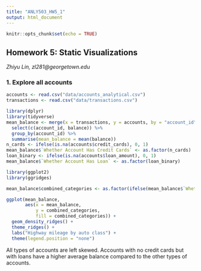 ```yaml
---
title: "ANLY503_HW5_1"
output: html_document
---
```


```r
knitr::opts_chunk$set(echo = TRUE)
```

## Homework 5: Static Visualizations
*Zhiyu Lin, zl281@georgetown.edu*

### 1. Explore all accounts

```r
accounts <- read.csv("data/accounts_analytical.csv")
transactions <- read.csv("data/transactions.csv")
```


```r
library(dplyr)
library(tidyverse)
mean_balance <- merge(x = transactions, y = accounts, by = "account_id", all.x = TRUE) %>%
  select(c(account_id, balance)) %>%
  group_by(account_id) %>%
  summarise(mean_balance = mean(balance))
n_cards <- ifelse(is.na(accounts$credit_cards), 0, 1)
mean_balance$`Whether Account Has Credit Cards` <- as.factor(n_cards)
loan_binary <- ifelse(is.na(accounts$loan_amount), 0, 1)
mean_balance$`Whether Account Has Loan` <- as.factor(loan_binary)
```


```r
library(ggplot2)
library(ggridges)

mean_balance$combined_categories <- as.factor(ifelse(mean_balance$`Whether Account Has Credit Cards` == 1, ifelse(mean_balance$`Whether Account Has Loan` == 1, "yes_credit_yes_loan", "yes_credit_no_loan"), ifelse(mean_balance$`Whether Account Has Loan` == 1, "no_credit_yes_loan", "no_credit_no_loan")))

ggplot(mean_balance, 
       aes(x = mean_balance, 
           y = combined_categories, 
           fill = combined_categories)) +
  geom_density_ridges() + 
  theme_ridges() +
  labs("Highway mileage by auto class") +
  theme(legend.position = "none")
```

All types of accounts are left skewed. Accounts with no credit cards but with loans have a higher average balance compared to the other types of accounts. 